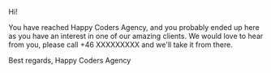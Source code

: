 Hi!

You have reached Happy Coders Agency, and you probably ended up here as you have an interest in one of our amazing clients. We
would love to hear from you, please call +46 XXXXXXXXX and we'll take it from there.

Best regards,
Happy Coders Agency
